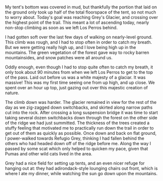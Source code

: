 My tent's bottom was covered in mud, but thankfully the portion that laid on the
ground only took up half of the total floorspace of the tent, so not much to
worry about. Today's goal was reaching Grey's Glacier, and crossing over the
highest point of the trail. This meant a lot of ascending today, nearly non-stop
climbing as soon as we left Los Perros behind.

<Stats miles="11" steps="31127" />

I had gotten soft over the last few days of walking on nearly-level ground. This
climb was rough, and I had to stop often in order to catch my breath. But we
were getting really high up, and I love being high up in the mountains. The
green vegetation of the forest gave way to rocky barren mountainsides, and snow
patches were all around us.

Oddly enough, even though I had to stop quite often to catch my breath, it only
took about 90 minutes from when we left Los Perros to get to the top of the pass.
Laid out before us was a white majesty of a glaciar. It was massive! This was my
first time seeing one from up high, and up close. We spent over an hour up top,
just gazing out over this majestic creation of nature.

The climb down was harder. The glacier remained in view for the rest of the day
as we zig-zagged down switchbacks, and skirted along narrow paths cut into the
rock. After crossing a long suspension bridge it was time to start taking
several dozen switchbacks down through the forest on the other side of the
ridge we had just summitted. The thickness of the trees created a stuffy feeling
that motivated me to practically run down the trail in order to get out of them
as quickly as possible. Once down and back on flat ground, I power-walked
towards Refugio Grey, thinking I had fallen behind the others who had headed
down off of the ridge before me. Along the way I passed by some scat which only
helped to quicken my pace, given that Pumas and other wild cats lived in the
area.

Grey had a nice field for setting up tents, and an even nicer refuge for hanging
out at: they had adirondack-style lounging chairs out front, which is where
I ate my dinner, while watching the sun go down upon the mountains.

